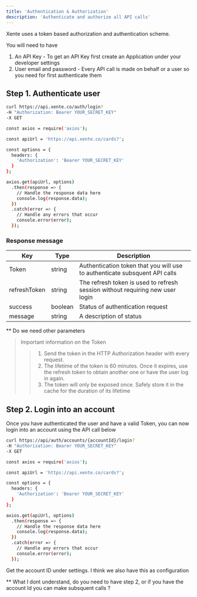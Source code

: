 ```yaml
---
title: 'Authentication & Authorization'
description: 'Authenticate and authorize all API calls'
---
```


Xente uses a token based authorization and authentication scheme. 

You will need to have 

1. An API Key -  To get an API Key first create an Application under your developer settings
2. User email and password - Every API call is made on behalf or a user so you need for first authenticate them 

## Step 1. Authenticate user

<CodeGroup>

```bash cURL
curl https://api.xente.co/auth/login?
-H "Authorization: Bearer YOUR_SECRET_KEY"
-X GET
```

```bash Node
const axios = require('axios');

const apiUrl = 'https://api.xente.co/cards?';

const options = {
  headers: {
    'Authorization': 'Bearer YOUR_SECRET_KEY'
  }
};

axios.get(apiUrl, options)
  .then(response => {
    // Handle the response data here
    console.log(response.data);
  })
  .catch(error => {
    // Handle any errors that occur
    console.error(error);
  });
```

</CodeGroup>

### Response message 

| Key          | Type      | Description
| --------     | -------   |-------------
| Token        | string    | Authentication token that you will use to authenticate subsquent API calls
| refreshToken | string    | The refresh token is used to refresh session without requiring new user login
| success      | boolean   | Status of authentication request
| message      | string    | A description of status 

** Do we need other parameters 

> Important information on the Token
>
>> 1. Send the token in the HTTP Authorization header with every request. 
>> 2. The lifetime of the token is 60 minutes. Once it expires, use the refresh token to obtain another one or have the user log in again. 
>> 3. The token will only be exposed once. Safely store it in the cache for the duration of its lifetime

## Step 2. Login into an account 

Once you have authenticated the user and have a valid Token, you can now login into an account using the API call below 

<CodeGroup>

```bash cURL
curl https://api/auth/accounts/{accountId}/login?
-H "Authorization: Bearer YOUR_SECRET_KEY"
-X GET
```

```bash Node
const axios = require('axios');

const apiUrl = 'https://api.xente.co/cards?';

const options = {
  headers: {
    'Authorization': 'Bearer YOUR_SECRET_KEY'
  }
};

axios.get(apiUrl, options)
  .then(response => {
    // Handle the response data here
    console.log(response.data);
  })
  .catch(error => {
    // Handle any errors that occur
    console.error(error);
  });
```

</CodeGroup>

Get the account ID under settings. I think we also have this as configuration

** What I dont understand, do you need to have step 2, or if you have the account Id you can make subsquent calls ? 
